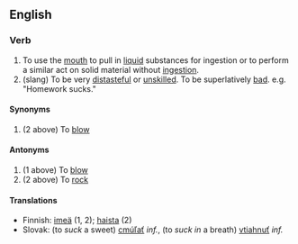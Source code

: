 ==English==
===Verb===
#To use the [[mouth]] to pull in [[liquid]] substances for ingestion or to perform a similar act on solid material without [[ingestion]].
#(slang) To be very [[distasteful]] or [[unskilled]]. To be superlatively [[bad]]. e.g. "Homework sucks."

====Synonyms====
#(2 above) To [[blow]]

====Antonyms====
#(1 above) To [[blow]]
#(2 above) To [[rock]]

====Translations====
*Finnish: [[imeä]] (1, 2); [[haista]] (2)
*Slovak: (to ''suck'' a sweet) [[cmúľať]] ''inf.'', (to ''suck in'' a breath) [[vtiahnuť]] ''inf.''